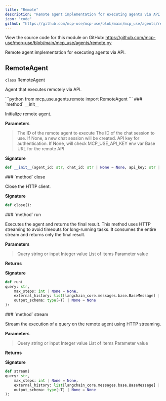 ```yaml
---
title: "Remote"
description: "Remote agent implementation for executing agents via API API Documentation"
icon: "code"
github: "https://github.com/mcp-use/mcp-use/blob/main/mcp_use/agents/remote.py"
---
```



<Callout type="info" title="Source Code">
View the source code for this module on GitHub: <a href='https://github.com/mcp-use/mcp-use/blob/main/mcp_use/agents/remote.py' target='_blank' rel='noopener noreferrer'>https://github.com/mcp-use/mcp-use/blob/main/mcp_use/agents/remote.py</a>
</Callout>

Remote agent implementation for executing agents via API.

## RemoteAgent

<div>
<RandomGradientBackground className="rounded-lg p-4 w-full h-full rounded-full">
<div className="text-black">
<div className="text-black font-bold text-xl mb-2 mt-8"><code className="!text-black">class</code> RemoteAgent</div>

Agent that executes remotely via API.

</div>
</RandomGradientBackground>
```python
from mcp_use.agents.remote import RemoteAgent
```

<Card type="info">
### `method` __init__

Initialize remote agent.


**Parameters**
><ParamField body="agent_id" type="str" required="True" >   The ID of the remote agent to execute </ParamField>
><ParamField body="chat_id" type="str | None" default="None" >   The ID of the chat session to use. If None, a new chat session will be created. </ParamField>
><ParamField body="api_key" type="str | None" default="None" >   API key for authentication. If None, will check MCP_USE_API_KEY env var </ParamField>
><ParamField body="base_url" type="str" default='https://cloud.mcp-use.com' >   Base URL for the remote API </ParamField>

**Signature**
```python wrap
def __init__(agent_id: str, chat_id: str | None = None, api_key: str | None = None, base_url: str = "https://cloud.mcp-use.com"):
```

</Card>
<Card type="info">
### `method` close

Close the HTTP client.


**Signature**
```python wrap
def close():
```

</Card>

<Card type="info">
### `method` run

Executes the agent and returns the final result.
        This method uses HTTP streaming to avoid timeouts for long-running tasks.
        It consumes the entire stream and returns only the final result.


**Parameters**
><ParamField body="query" type="str" required="True" >   Query string or input </ParamField>
><ParamField body="max_steps" type="int | None" default="None" >   Integer value </ParamField>
><ParamField body="external_history" type="list[langchain_core.messages.base.BaseMessage] | None" default="None" >   List of items </ParamField>
><ParamField body="output_schema" type="type[~T] | None" default="None" >   Parameter value </ParamField>

**Returns**
><ResponseField name="returns" type="str | mcp_use.agents.remote.T" />

**Signature**
```python wrap
def run(
query: str,
    max_steps: int | None = None,
    external_history: list[langchain_core.messages.base.BaseMessage] | None = None,
    output_schema: type[~T] | None = None
):
```

</Card>

<Card type="info">
### `method` stream

Stream the execution of a query on the remote agent using HTTP streaming.


**Parameters**
><ParamField body="query" type="str" required="True" >   Query string or input </ParamField>
><ParamField body="max_steps" type="int | None" default="None" >   Integer value </ParamField>
><ParamField body="external_history" type="list[langchain_core.messages.base.BaseMessage] | None" default="None" >   List of items </ParamField>
><ParamField body="output_schema" type="type[~T] | None" default="None" >   Parameter value </ParamField>

**Returns**
><ResponseField name="returns" type="AsyncGenerator" />

**Signature**
```python wrap
def stream(
query: str,
    max_steps: int | None = None,
    external_history: list[langchain_core.messages.base.BaseMessage] | None = None,
    output_schema: type[~T] | None = None
):
```

</Card>

</div>
